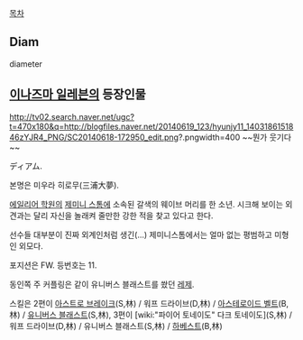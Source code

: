[[목차]]

== Diam ==
diameter

== [[이나즈마 일레븐]]의 등장인물 == 
http://tv02.search.naver.net/ugc?t=470x180&q=http://blogfiles.naver.net/20140619_123/hyunjy11_1403186151846zYJR4_PNG/SC20140618-172950_edit.png?.pngwidth=400
~~뭔가 웃기다~~

ディアム. 

본명은 미우라 히로무(三浦大夢).

[[에일리어 학원]]의 [[제미니 스톰]]에 소속된 갈색의 웨이브 머리를 한 소년. 시크해 보이는 외견과는 달리 자신을 놀래켜 줄만한 강한 적을 찾고 있다고 한다.

선수들 대부분이 진짜 외계인처럼 생긴(...) 제미니스톰에서는 얼마 없는 평범하고 미형인 외모다.

포지션은 FW. 등번호는 11.

동인쪽 주 커플링은 같이 유니버스 블래스트를 쐈던 [[레제]].

스킬은 2편이 [[아스트로 브레이크]](S,林) / 워프 드라이브(D,林) / [[아스테로이드 벨트]](B,林) / [[유니버스 블래스트]](S,林), 3편이 [wiki:"파이어 토네이도" 다크 토네이도](S,林) / 워프 드라이브(D,林) / 유니버스 블래스트(S,林) / [[하베스트]](B,林)

